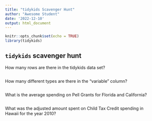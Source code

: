 ```yaml
---
title: "tidykids Scavenger Hunt"
author: "Awesome Student"
date: '2022-12-10'
output: html_document
---
```


```r
knitr::opts_chunk$set(echo = TRUE)
library(tidykids)

```

## `tidykids` scavenger hunt

How many rows are there in the tidykids data set?

```r

```

How many different types are there in the "variable" column?

```r

```


What is the average spending on Pell Grants for Florida and California?

```r

```


What was the adjusted amount spent on Child Tax Credit spending in Hawaii for the year 2010?

```r

```
 